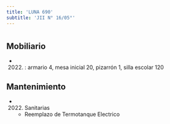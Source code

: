 ```yaml
---
title: 'LUNA 690'
subtitle: 'JII N° 16/05°'
---
```


#


## Mobiliario

*  (2022) : armario 4, mesa inicial 20, pizarrón 1, silla escolar 120 





## Mantenimiento

*  (2022) Sanitarias 
    + Reemplazo de Termotanque Electrico



